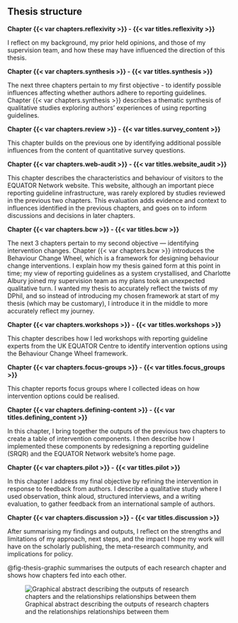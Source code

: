 ## Thesis structure

**Chapter {{< var chapters.reflexivity >}} - {{< var titles.reflexivity >}}**

I reflect on my background, my prior held opinions, and those of my supervision team, and how these may have influenced the direction of this thesis. 

**Chapter {{< var chapters.synthesis >}} - {{< var titles.synthesis >}}**

The next three chapters pertain to my first objective - to identify possible influences affecting whether authors adhere to reporting guidelines. Chapter {{< var chapters.synthesis >}} describes a thematic synthesis of qualitative studies exploring authors' experiences of using reporting guidelines. 

**Chapter {{< var chapters.review >}} - {{< var titles.survey_content >}}**

This chapter builds on the previous one by identifying additional possible influences from the content of quantitative survey questions. 

**Chapter {{< var chapters.web-audit >}} - {{< var titles.website_audit >}}**

This chapter describes the characteristics and behaviour of visitors to the EQUATOR Network website. This website, although an important piece reporting guideline infrastructure, was rarely explored by studies reviewed in the previous two chapters. This evaluation adds evidence and context to influences identified in the previous chapters, and goes on to inform discussions and decisions in later chapters. 

**Chapter {{< var chapters.bcw >}} - {{< var titles.bcw >}}**

The next 3 chapters pertain to my second objective &mdash; identifying intervention changes. Chapter {{< var chapters.bcw >}} introduces the Behaviour Change Wheel, which is a framework for designing behaviour change interventions. I explain how my thesis gained form at this point in time; my view of reporting guidelines as a system crystallised, and Charlotte Albury joined my supervision team as my plans took an unexpected qualitative turn. I wanted my thesis to accurately reflect the twists of my DPhil, and so instead of introducing my chosen framework at start of my thesis (which may be customary), I introduce it in the middle to more accurately reflect my journey.

**Chapter {{< var chapters.workshops >}} - {{< var titles.workshops >}}**

This chapter describes how I led workshops with reporting guideline experts from the UK EQUATOR Centre to identify intervention options using the Behaviour Change Wheel framework.

**Chapter {{< var chapters.focus-groups >}} - {{< var titles.focus_groups >}}**

This chapter reports focus groups where I collected ideas on how intervention options could be realised. 

**Chapter {{< var chapters.defining-content >}} - {{< var titles.defining_content >}}**

In this chapter, I bring together the outputs of the previous two chapters to create a table of intervention components. I then describe how I implemented these components by redesigning a reporting guideline (SRQR) and the EQUATOR Network website's home page.

**Chapter {{< var chapters.pilot >}} - {{< var titles.pilot >}}**

In this chapter I address my final objective by refining the intervention in response to feedback from authors. I describe a qualitative study where I used observation, think aloud, structured interviews, and a writing evaluation, to gather feedback from an international sample of authors. 

**Chapter {{< var chapters.discussion >}} - {{< var titles.discussion >}}**

After summarising my findings and outputs, I reflect on the strengths and limitations of my approach, next steps, and the impact I hope my work will have on the scholarly publishing, the meta-research community, and implications for policy.

@fig-thesis-graphic summarises the outputs of each research chapter and shows how chapters fed into each other. 

::: {.landscape .column-page-right}

![Graphical abstract describing the outputs of research chapters and the relationships relationships between them](./thesis_summary.png){#fig-thesis-graphic}

:::